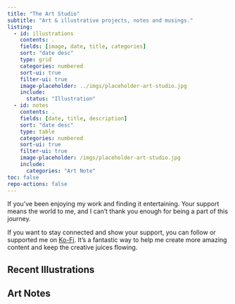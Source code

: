 ```yaml
---
title: "The Art Studio"
subtitle: "Art & illustrative projects, notes and musings."
listing:
  - id: illustrations
    contents: .
    fields: [image, date, title, categories]
    sort: "date desc"
    type: grid
    categories: numbered
    sort-ui: true
    filter-ui: true
    image-placeholder: ../imgs/placeholder-art-studio.jpg
    include:
      status: "Illustration"
  - id: notes
    contents: .
    fields: [date, title, description]
    sort: "date desc"
    type: table
    categories: numbered
    sort-ui: true
    filter-ui: true
    image-placeholder: /imgs/placeholder-art-studio.jpg
    include:
      categories: "Art Note"
toc: false
repo-actions: false
---
```


If you've been enjoying my work and finding it entertaining. Your support means the world to me, and I can't thank you enough for being a part of this journey.

If you want to stay connected and show your support, you can follow or supported me on [Ko-Fi](https://ko-fi.com/errbufferoverfl). It's a fantastic way to help me create more amazing content and keep the creative juices flowing.

## Recent Illustrations

::: {#illustrations}
:::

## Art Notes

::: {#notes}
:::
